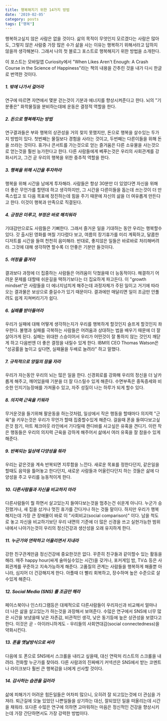 ```yaml
---
title: 행복해지기 위한 14가지 방법
date: '2019-02-05'
category: posts
tags: ["행복"]
---
```


행복하고싶지 않은 사람은 없을 것이다. 삶의 목적이 무엇인지 모르겠다는 사람은 많아도, 그렇지 않은 사람중 가장 많은 수가 삶을 사는 이유는 행복하기 위해서라고 답하지 않을까 생각해본다. 그래서 나의 첫 블로그 포스트로 행복해지기 위한 방법을 소개한다.

이 포스트는 모바일앱 Curiosity에서 "When Likes Aren't Enough: A Crash Course in the Science of Happiness"라는 책의 내용을 간추린 것을 내가 다시 한글로 번역한 것이다.

##### 1. 밖에 나가서 걸어라
연구에 따르면 자연에서 몇분 걷는것이 기분과 에너지를 향상시켜준다고 한다. 뇌의 "기분좋은" 화학물질을 분비하는데에 운동은 결정적 역할을 한다.

##### 2. 돈으로 행복해지는 방법
연구결과들은 부와 행복의 상관성을 거의 찾지 못했지만, 돈으로 행복을 살수있는 두가지 방법이 있다. 첫번째는 물질보다 경험을 사라는 것이고, 두번째는 다른이들을 위해 돈을 쓰라는 것이다. 휴가나 콘서트를 가는것으로 얻는 즐거움은 다른 소유물을 사는것으로 얻는것을 훨씬 능가한다고 한다. 다른 사람들에게 베푸는것은 우리의 사회관계를 강화시키고, 그건 곧 우리의 행복을 위한 중추적 역할을 한다.

##### 3. 행복을 위해 시간을 투자하라
행복을 위해 시간을 남에게 투자해라. 사람들은 항상 30분만 더 있었다면 자신을 위해 더 좋은 무언가를 할텐데 하고 생각하지만, 그 시간을 다른이들을 돕는데 쓰는것이 더 만족스럽고 또 다음 목표에 정진하는데 힘을 주기 때문에 자신의 삶을 더 여유롭게 만든다고 한다. 이것이 행복과 만족으로 직결된다.

##### 4. 긍정은 미루고, 부정은 바로 해치워라
기대감만으로도 사람들은 기뻐한다. 그래서 즐거운 일을 기대하는 동안  우리는 행복할수 있다. 갓 출시된 영화를 며칠 기다렸다 보고, 여름의 장기휴가를 미리 계획하고, 달콤한 디저트를 시간을 들여 천천히 음미해라. 반대로, 좋지않은 일들은 바로바로 처리해버려라. 그것에 대해 생각하면 할수록 더 안좋은 기분만 들것이다.

##### 5. 여정을 즐겨라
결과보다 과정에 더 집중하는 사람들은 어려움이 닥쳤을때 더 능동적이다. 해결하기 어려운 문제를 대할때 쉬운길을 택하기보다는 더 집요하게 파고든다. 이 "growth mindset"은 사람들을 더 에너지넘치게 해주는데 과정자체가 주된 일이고 거기에 따라오는 결과물은 보상으로 즐길수가 있기 때문이다. 결과에만 매달리면 일이 조금만 안풀려도 쉽게 지쳐버리기가 쉽다.

##### 6. 실패를 받아들여라
우리가 실패에 대해 어떻게 생각하는지가 우리를 행복하게 할것인지 슬프게 할것인지 좌우한다. 불행과 실패를 극복하는 사람들은 어려움과 상대하는 법을 배우기 때문에 더 잘 살아가게 된다. 실패는 위대한 스승이어서 우리가 어떤것이 잘 통하지 않는 것인지 깨닫게 하고 다음번엔 더 좋은 결정을 내릴수 있게 한다. IBM의 CEO Thomas Watson은 "성공률을 높이고 싶다면, 실패율을 두배로 늘려라" 하고 말했다.

##### 7. 규칙적으로 양질의 잠을 자라
우리가 자는동안 우리의 뇌는 많은 일을 한다. 신경회로를 강화해 우리의 정신을 더 날카롭게 해주고, 깨어있을때 기분을 더 잘 다스릴수 있게 해준다. 수면부족은 중독증세와 비슷한 인지기능장애를 가져올수 있고, 자주 성질이 나는 하루가 되게 할수 있다.

##### 8. 의지력 근육을 키워라
무거운것을 들기위해 팔운동을 하는것처럼, 일상에서 작은 행동을 할때마다 의지력 "근육"을 키우는것은 우리가 무언가 할때 집중할수있게 해준다. 걸을때 폰을 들여다보고싶은것 참기, 마트 체크아웃 라인에서 기다릴때 캔디바를 사고싶은 유혹을 견디기. 이런 작은 행동들은 우리의 의지력 근육을 강하게 해주어서 삶에서 여러 유혹을 잘 참을수 있게 해준다.

##### 9. 반복되는 일상에 다양성을 줘라
우리는 같은것을 계속 반복되면 지루함을 느낀다. 새로운 목표를 정한다던지, 같은일을 할때도 음악을 틀어놓고 한다던지, 새로운 사람들과 어울린다던지 하는 것들은 삶에 다양성을 주고 우리를 능동적이게 한다.

##### 10. 다른사람들과 자신을 비교하지 마라
다른사람들이 뭘 하면서 살고있는지 들여다보는것을 멈추는건 쉬운게 아니다. 누군가 승진했거나, 새 집을 샀거나 멋진 휴가를 간다거나 하는 것들 말이다. 하지만 우리가 행복해지는데 가장 큰 장애물이 바로 이 "사회비교(social comparison)" 이다. 남을 척도로 놓고 자신을 비교하기보단 우리 내면의 기준에 더 많은 신경을 쓰고 실현가능한 범위내에서 나아가는것이 우리의 정신건강과 생산성을 오래 유지하게 한다.

##### 11. 누군가와 연락하고 어울리면서 지내라
강한 친구관계만큼 정신건강에 중요한것은 없다. 꾸준히 친구들과 같이할수 있는 활동을 해라. 매주 happy hour(싸게 술마실수있는 시간)을 갖거나, 포커게임 밤, TV쇼 등은 사회관계를 꾸준하고 지속가능하게 해준다. 고품질의 관계는 사람들을 행복하게 해줄뿐 아니라, 심지어 더 건강해지게 한다. 아플때 더 빨리 회복하고, 장수하며 높은 수준으로 살수있게 해준다.

##### 12. Social Media (SNS) 를 조금만 해라
페이스북이나 인스타그램등은 대체적으로 다른사람들이 우리자신과 비교해서 얼마나 더 나은 삶을 살고있는가 하는것을 과장해서 보여준다. 수많은 연구에서 SNS에 너무 많은 시간을 보냈을때 낮은 자존감, 비관적인 생각, 낮은 동기등에 높은 상관성을 보였다고 한다. 이것은 곧 - 아이러니하게도 - 우리들의 사회연대감(social connectedness)을 약화시킨다.

##### 13. 폰을 옛날방식으로 써라
다음에 또 폰으로 SNS에서 스크롤을 내리고 싶을때, 대신 연락처 리스트의 스크롤을 내려라. 전화할 누군가를 찾아라. 다른 사람과의 진짜배기 커넥션은 SNS에서 받는 코멘트나 라이크보다 훨씬 큰 행복감을 너에게 선사할 것이다.

##### 14. 감사하는 습관을 길러라
삶에 피해가기 어려운 힘든일들은 어차피 많으니, 오히려 잘 되고있는것에 더 관심을 가져라. 퇴근길에 오늘 있었던 나쁜일들을 상기하는 대신, 잘되었던 일을 떠올리는데 시간을 채워라. 또다른 수많은 연구에 의하면 고마워하는 마음은 정신적인 건강을 향상시키는데 가장 간단하면서도 가장 강력한 방법이다.
